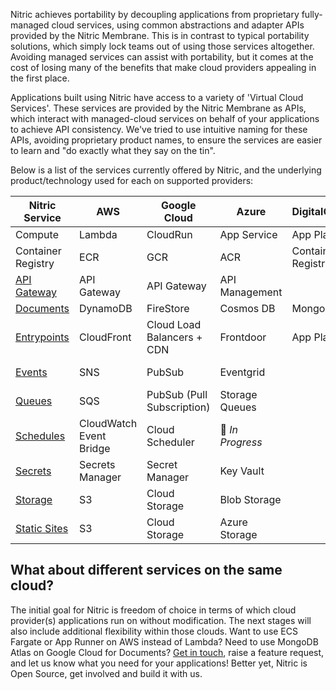 Nitric achieves portability by decoupling applications from proprietary fully-managed cloud services, using common abstractions and adapter APIs provided by the Nitric Membrane. This is in contrast to typical portability solutions, which simply lock teams out of using those services altogether. Avoiding managed services can assist with portability, but it comes at the cost of losing many of the benefits that make cloud providers appealing in the first place.

Applications built using Nitric have access to a variety of 'Virtual Cloud Services'. These services are provided by the Nitric Membrane as APIs, which interact with managed-cloud services on behalf of your applications to achieve API consistency. We've tried to use intuitive naming for these APIs, avoiding proprietary product names, to ensure the services are easier to learn and "do exactly what they say on the tin".

Below is a list of the services currently offered by Nitric, and the underlying product/technology used for each on supported providers:

| **Nitric Service**                                  | **AWS**                 | **Google Cloud**           | **Azure**        | **DigitalOcean**   | **Local**                                               |
| --------------------------------------------------- | ----------------------- | -------------------------- | ---------------- | ------------------ | ------------------------------------------------------- |
| Compute                                             | Lambda                  | CloudRun                   | App Service      | App Platform       | Docker                                                  |
| Container Registry                                  | ECR                     | GCR                        | ACR              | Container Registry | Docker                                                  |
| [API Gateway](/docs/reference/project/api-gateways) | API Gateway             | API Gateway                | API Management   |                    | [Custom](https://github.com/nitrictech/dev-api-gateway) |
| [Documents](/docs/reference/api/documents)          | DynamoDB                | FireStore                  | Cosmos DB        | MongoDB            | Boltd                                                   |
| [Entrypoints](/docs/reference/project/entrypoints)  | CloudFront              | Cloud Load Balancers + CDN | Frontdoor        | App Platform       | Nginx                                                   |
| [Events](/docs/reference/api/events)                | SNS                     | PubSub                     | Eventgrid        |                    | Custom Test                                             |
| [Queues](/docs/reference/api/queues)                | SQS                     | PubSub (Pull Subscription) | Storage Queues   |                    | Custom Test                                             |
| [Schedules](/docs/reference/project/schedules)      | CloudWatch Event Bridge | Cloud Scheduler            | 🚧 _In Progress_ |                    | _currently unavailable_                                 |
| [Secrets](/docs/reference/api/secrets)              | Secrets Manager         | Secret Manager             | Key Vault        |                    | Custom Test                                             |
| [Storage](/docs/reference/api/storage)              | S3                      | Cloud Storage              | Blob Storage     |                    | minio                                                   |
| [Static Sites](/docs/reference/project/sites)       | S3                      | Cloud Storage              | Azure Storage    |                    | Nginx                                                   |

## What about different services on the same cloud?

The initial goal for Nitric is freedom of choice in terms of which cloud provider(s) applications run on without modification. The next stages will also include additional flexibility within those clouds. Want to use ECS Fargate or App Runner on AWS instead of Lambda? Need to use MongoDB Atlas on Google Cloud for Documents? [Get in touch](https://github.com/nitrictech/nitric/issues), raise a feature request, and let us know what you need for your applications! Better yet, Nitric is Open Source, get involved and build it with us.

